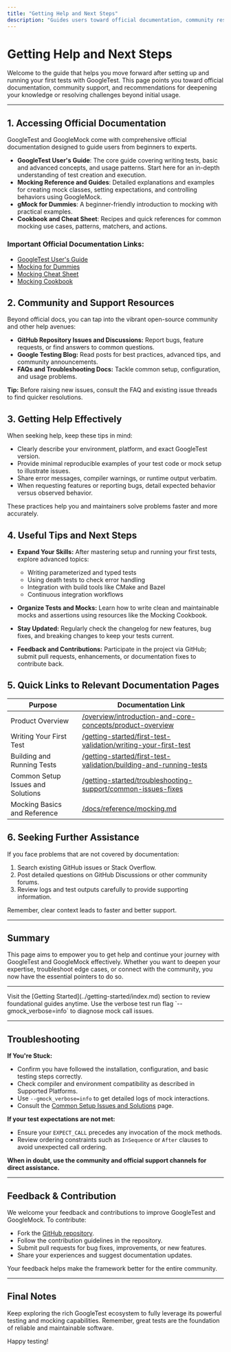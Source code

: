 ```yaml
---
title: "Getting Help and Next Steps"
description: "Guides users toward official documentation, community resources, and tips for seeking further assistance beyond initial setup. Points to the User’s Guide and links for feedback and questions."
---
```


# Getting Help and Next Steps

Welcome to the guide that helps you move forward after setting up and running your first tests with GoogleTest. This page points you toward official documentation, community support, and recommendations for deepening your knowledge or resolving challenges beyond initial usage.

---

## 1. Accessing Official Documentation

GoogleTest and GoogleMock come with comprehensive official documentation designed to guide users from beginners to experts.

- **GoogleTest User's Guide**: The core guide covering writing tests, basic and advanced concepts, and usage patterns. Start here for an in-depth understanding of test creation and execution.
- **Mocking Reference and Guides**: Detailed explanations and examples for creating mock classes, setting expectations, and controlling behaviors using GoogleMock.
- **gMock for Dummies**: A beginner-friendly introduction to mocking with practical examples.
- **Cookbook and Cheat Sheet**: Recipes and quick references for common mocking use cases, patterns, matchers, and actions.

### Important Official Documentation Links:
- [GoogleTest User's Guide](https://google.github.io/googletest/docs/primer.html)
- [Mocking for Dummies](https://google.github.io/googletest/gmock_for_dummies.html)
- [Mocking Cheat Sheet](https://google.github.io/googletest/gmock_cheat_sheet.html)
- [Mocking Cookbook](https://google.github.io/googletest/gmock_cook_book.html)


## 2. Community and Support Resources

Beyond official docs, you can tap into the vibrant open-source community and other help avenues:

- **GitHub Repository Issues and Discussions:** Report bugs, feature requests, or find answers to common questions.
- **Google Testing Blog:** Read posts for best practices, advanced tips, and community announcements.
- **FAQs and Troubleshooting Docs:** Tackle common setup, configuration, and usage problems.

**Tip:** Before raising new issues, consult the FAQ and existing issue threads to find quicker resolutions.

## 3. Getting Help Effectively

When seeking help, keep these tips in mind:

- Clearly describe your environment, platform, and exact GoogleTest version.
- Provide minimal reproducible examples of your test code or mock setup to illustrate issues.
- Share error messages, compiler warnings, or runtime output verbatim.
- When requesting features or reporting bugs, detail expected behavior versus observed behavior.

These practices help you and maintainers solve problems faster and more accurately.

## 4. Useful Tips and Next Steps

- **Expand Your Skills:** After mastering setup and running your first tests, explore advanced topics:
  - Writing parameterized and typed tests
  - Using death tests to check error handling
  - Integration with build tools like CMake and Bazel
  - Continuous integration workflows

- **Organize Tests and Mocks:** Learn how to write clean and maintainable mocks and assertions using resources like the Mocking Cookbook.

- **Stay Updated:** Regularly check the changelog for new features, bug fixes, and breaking changes to keep your tests current.

- **Feedback and Contributions:** Participate in the project via GitHub; submit pull requests, enhancements, or documentation fixes to contribute back.

## 5. Quick Links to Relevant Documentation Pages

| Purpose                                      | Documentation Link                                           |
|----------------------------------------------|-------------------------------------------------------------|
| Product Overview                             | [/overview/introduction-and-core-concepts/product-overview](../overview/introduction-and-core-concepts/product-overview) |
| Writing Your First Test                      | [/getting-started/first-test-validation/writing-your-first-test](../getting-started/first-test-validation/writing-your-first-test)      |
| Building and Running Tests                   | [/getting-started/first-test-validation/building-and-running-tests](../getting-started/first-test-validation/building-and-running-tests)  |
| Common Setup Issues and Solutions            | [/getting-started/troubleshooting-support/common-issues-fixes](../getting-started/troubleshooting-support/common-issues-fixes)           |
| Mocking Basics and Reference                  | [/docs/reference/mocking.md](../docs/reference/mocking.md)      |

## 6. Seeking Further Assistance

If you face problems that are not covered by documentation:

1. Search existing GitHub issues or Stack Overflow.
2. Post detailed questions on GitHub Discussions or other community forums.
3. Review logs and test outputs carefully to provide supporting information.

Remember, clear context leads to faster and better support.

---

## Summary

This page aims to empower you to get help and continue your journey with GoogleTest and GoogleMock effectively. Whether you want to deepen your expertise, troubleshoot edge cases, or connect with the community, you now have the essential pointers to do so.

---

<Tip>
Visit the [Getting Started](../getting-started/index.md) section to review foundational guides anytime.
</Tip>

<Tip>
Use the verbose test run flag `--gmock_verbose=info` to diagnose mock call issues.
</Tip>

----

## Troubleshooting

**If You're Stuck:**

- Confirm you have followed the installation, configuration, and basic testing steps correctly.
- Check compiler and environment compatibility as described in Supported Platforms.
- Use `--gmock_verbose=info` to get detailed logs of mock interactions.
- Consult the [Common Setup Issues and Solutions](../getting-started/troubleshooting-support/common-issues-fixes) page.

**If your test expectations are not met:**

- Ensure your `EXPECT_CALL` precedes any invocation of the mock methods.
- Review ordering constraints such as `InSequence` or `After` clauses to avoid unexpected call ordering.

**When in doubt, use the community and official support channels for direct assistance.**


---

## Feedback & Contribution

We welcome your feedback and contributions to improve GoogleTest and GoogleMock. To contribute:

- Fork the [GitHub repository](https://github.com/google/googletest).
- Follow the contribution guidelines in the repository.
- Submit pull requests for bug fixes, improvements, or new features.
- Share your experiences and suggest documentation updates.

Your feedback helps make the framework better for the entire community.

---

## Final Notes

Keep exploring the rich GoogleTest ecosystem to fully leverage its powerful testing and mocking capabilities. Remember, great tests are the foundation of reliable and maintainable software.

Happy testing!
